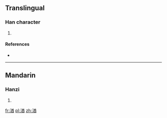 ==Translingual==

===Han character===
{{Han char|rn=85|rad=水|as=09|sn=12|four=|canj=水廿金田 (ETCW)}}

# {{defn|Han|sort=水09}}

====References====
* {{Han ref|kx=0638.120|dkj=17870|dj=1045.060|hdz=31682.020|uh=6E6D|ud=28269}}

----

==Mandarin==

===Hanzi===
{{cmn-hanzi|pin=[[qióu]] ([[qiou2]])|wg=<sup>2</sup>}}

# {{defn|Mandarin|sort=水09}}

[[fr:湭]]
[[pl:湭]]
[[zh:湭]]